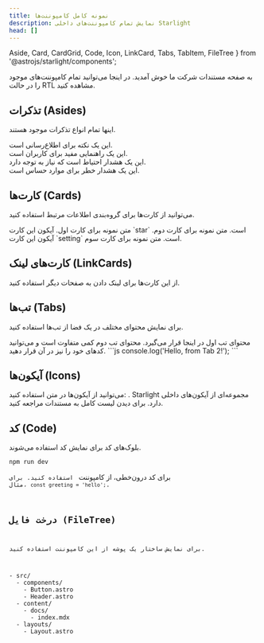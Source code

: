```yaml
---
title: نمونه کامل کامپوننت‌ها
description: نمایش تمام کامپوننت‌های داخلی Starlight
head: []
---
```


  Aside,
  Card,
  CardGrid,
  Code,
  Icon,
  LinkCard,
  Tabs,
  TabItem,
  FileTree
} from '@astrojs/starlight/components';


به صفحه مستندات شرکت ما خوش آمدید. در اینجا می‌توانید تمام کامپوننت‌های موجود را در حالت RTL مشاهده کنید.

## تذکرات (Asides)

اینها تمام انواع تذکرات موجود هستند.

<Aside type="note" title="نکته">
این یک نکته برای اطلاع‌رسانی است.
</Aside>

<Aside type="tip" title="راهنمایی">
این یک راهنمایی مفید برای کاربران است.
</Aside>

<Aside type="caution" title="احتیاط">
این یک هشدار احتیاط است که نیاز به توجه دارد.
</Aside>

<Aside type="danger" title="خطر">
این یک هشدار خطر برای موارد حساس است.
</Aside>

## کارت‌ها (Cards)

می‌توانید از کارت‌ها برای گروه‌بندی اطلاعات مرتبط استفاده کنید.

<CardGrid>
  <Card title="کارت اول" icon="star">
    متن نمونه برای کارت اول. آیکون این کارت `star` است.
  </Card>
  <Card title="کارت دوم" icon="setting">
    متن نمونه برای کارت دوم. آیکون این کارت `setting` است.
  </Card>
  <Card title="کارت سوم" icon="file-search">
    متن نمونه برای کارت سوم.
  </Card>
</CardGrid>

## کارت‌های لینک (LinkCards)

از این کارت‌ها برای لینک دادن به صفحات دیگر استفاده کنید.

<LinkCard
  title="مستندات Starlight"
  description="به مستندات رسمی Starlight سر بزنید."
  href="https://starlight.astro.build/"
/>

## تب‌ها (Tabs)

برای نمایش محتوای مختلف در یک فضا از تب‌ها استفاده کنید.

<Tabs>
  <TabItem label="تب اول">
    محتوای تب اول در اینجا قرار می‌گیرد.
  </TabItem>
  <TabItem label="تب دوم">
    محتوای تب دوم کمی متفاوت است و می‌توانید کدهای خود را نیز در آن قرار دهید.
    ```js
    console.log('Hello, from Tab 2!');
    ```
  </TabItem>
</Tabs>

## آیکون‌ها (Icons)

می‌توانید از آیکون‌ها در متن استفاده کنید: <Icon name="heart" />. Starlight مجموعه‌ای از آیکون‌های داخلی دارد. برای دیدن لیست کامل به مستندات مراجعه کنید.

## کد (Code)

بلوک‌های کد برای نمایش کد استفاده می‌شوند.

```sh
npm run dev
```

برای کد درون‌خطی، از کامپوننت <Code code="Code" /> استفاده کنید. برای مثال، `const greeting = 'hello';`.

## درخت فایل (FileTree)

برای نمایش ساختار یک پوشه از این کامپوننت استفاده کنید.

<FileTree>
- src/
  - components/
    - Button.astro
    - Header.astro
  - content/
    - docs/
      - index.mdx
  - layouts/
    - Layout.astro
</FileTree>